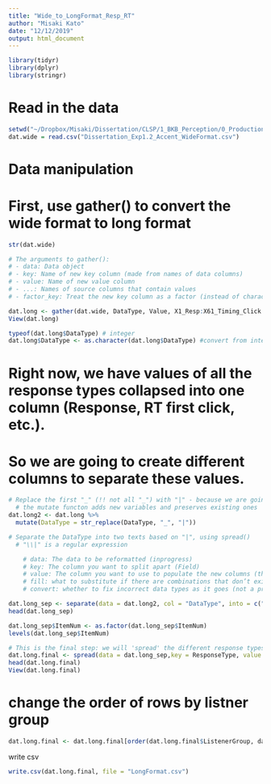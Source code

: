 ```yaml
---
title: "Wide_to_LongFormat_Resp_RT"
author: "Misaki Kato"
date: "12/12/2019"
output: html_document
---
```


```r
library(tidyr)
library(dplyr)
library(stringr)
```

# Read in the data
```r
setwd("~/Dropbox/Misaki/Dissertation/CLSP/1_BKB_Perception/0_Production_Materials/Accentedness_12Talkers/2_results")
dat.wide = read.csv("Dissertation_Exp1.2_Accent_WideFormat.csv")
```

# Data manipulation

# First, use gather() to convert the wide format to long format 
```r
str(dat.wide)

# The arguments to gather():
# - data: Data object
# - key: Name of new key column (made from names of data columns)
# - value: Name of new value column
# - ...: Names of source columns that contain values
# - factor_key: Treat the new key column as a factor (instead of character vector)

dat.long <- gather(dat.wide, DataType, Value, X1_Resp:X61_Timing_Click.Count, factor_key=TRUE)
View(dat.long)

typeof(dat.long$DataType) # integer 
dat.long$DataType <- as.character(dat.long$DataType) #convert from integer to character for the next manipulation
```

# Right now, we have values of all the response types collapsed into one column (Response, RT first click, etc.). 
# So we are going to create different columns to separate these values. 
```r
# Replace the first "_" (!! not all "_") with "|" - because we are going to separate the texts into two later. 
  # the mutate functon adds new variables and preserves existing ones
dat.long2 <- dat.long %>% 
  mutate(DataType = str_replace(DataType, "_", "|"))

# Separate the DataType into two texts based on "|", using spread()
  # "\\|" is a regular expression

    # data: The data to be reformatted (inprogress)
    # key: The column you want to split apart (Field)
    # value: The column you want to use to populate the new columns (the value column we just created in the spread step)
    # fill: what to substitute if there are combinations that don’t exist (not a problem here)
    # convert: whether to fix incorrect data types as it goes (not a problem here)

dat.long_sep <- separate(data = dat.long2, col = "DataType", into = c("ItemNum", "ResponseType"), sep = "\\|")
head(dat.long_sep)

dat.long_sep$ItemNum <- as.factor(dat.long_sep$ItemNum)
levels(dat.long_sep$ItemNum)

# This is the final step: we will 'spread' the different response types in the "ResponseType" into different columns. 
dat.long.final <- spread(data = dat.long_sep,key = ResponseType, value = Value)
head(dat.long.final)
View(dat.long.final)
```

# change the order of rows by listner group
```r
dat.long.final <- dat.long.final[order(dat.long.final$ListenerGroup, dat.long.final$ItemNum), ]
```

write csv
```r
write.csv(dat.long.final, file = "LongFormat.csv")
```